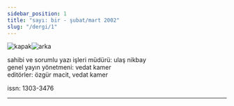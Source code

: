 ```yaml
---
sidebar_position: 1
title: "sayı: bir - şubat/mart 2002"
slug: "/dergi/1"
---
```


![kapak](/img/ky01_00_caglacomert_zaferyalcinpinar.jpg)![arka](/img/ky01_36_barisozdemir.jpg)

sahibi ve sorumlu yazı işleri müdürü: ulaş nikbay  
genel yayın yönetmeni: vedat kamer  
editörler: özgür macit, vedat kamer  

issn: 1303-3476

---

<DocCardList />
